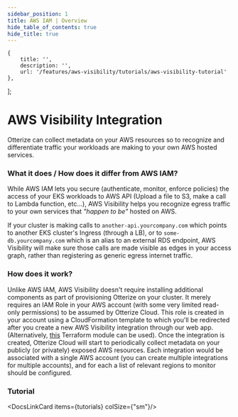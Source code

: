 ```yaml
---
sidebar_position: 1
title: AWS IAM | Overview
hide_table_of_contents: true
hide_title: true
---
```



    {
        title: '',
        description: '',
        url: '/features/aws-visibility/tutorials/aws-visibility-tutorial'
    },
];


# AWS Visibility Integration

Otterize can collect metadata on your AWS resources so to recognize and differentiate traffic your workloads are making to your own AWS hosted services.

### What it does / How does it differ from AWS IAM?

While AWS IAM lets you secure (authenticate, monitor, enforce policies) the access of your EKS workloads to AWS API (Upload a file to S3, make a call to Lambda function, etc...),
AWS Visibility helps you recognize egress traffic to your own services that *"happen to be"* hosted on AWS.

If your cluster is making calls to `another-api.yourcompany.com` which points to another EKS cluster's Ingress (through a LB), or to `some-db.yourcompany.com` which is an alias to an external RDS endpoint,
AWS Visibility will make sure those calls are made visible as edges in your access graph, rather than registering as generic egress internet traffic.

### How does it work?

Unlike AWS IAM, AWS Visibility doesn't require installing additional components as part of provisioning Otterize on your cluster.
It merely requires an IAM Role in your AWS account (with some very limited read-only permissions) to be assumed by Otterize Cloud.
This role is created in your account using a CloudFormation template to which you'll be redirected after you create a new AWS Visibility integration through our web app.
(Alternatively, [this](https://registry.terraform.io/modules/otterize/otterize-aws-visibility/aws/latest) Terraform module can be used).
Once the integration is created, Otterize Cloud will start to periodically collect metadata on your publicly (or privately) exposed AWS resources.
Each integration would be associated with a single AWS account (you can create multiple integrations for multiple accounts), and for each a list of relevant regions to monitor should be configured.

### Tutorial

<DocsLinkCard items={tutorials} colSize={"sm"}/>